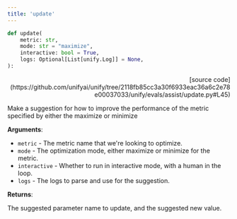 ```yaml
---
title: 'update'
---
```


```python
def update(
    metric: str,
    mode: str = "maximize",
    interactive: bool = True,
    logs: Optional[List[unify.Log]] = None,
):
```

<p align="right">[source code](https://github.com/unifyai/unify/tree/2118fb85cc3a30f6933eac36a6c2e78e00037033/unify/evals/assist/update.py#L45)</p>

Make a suggestion for how to improve the performance of the metric specified by
either the maximize or minimize

**Arguments**:

- `metric` - The metric name that we're looking to optimize.
- `mode` - The optimization mode, either maximize or minimize for the metric.
- `interactive` - Whether to run in interactive mode, with a human in the loop.
- `logs` - The logs to parse and use for the suggestion.



**Returns**:

The suggested parameter name to update, and the suggested new value.